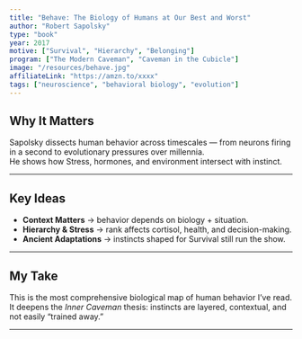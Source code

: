 ```yaml
---
title: "Behave: The Biology of Humans at Our Best and Worst"
author: "Robert Sapolsky"
type: "book"
year: 2017
motive: ["Survival", "Hierarchy", "Belonging"]
program: ["The Modern Caveman", "Caveman in the Cubicle"]
image: "/resources/behave.jpg"
affiliateLink: "https://amzn.to/xxxx"
tags: ["neuroscience", "behavioral biology", "evolution"]
---
```


## Why It Matters  

Sapolsky dissects human behavior across timescales — from neurons firing in a second to evolutionary pressures over millennia.  
He shows how Stress, hormones, and environment intersect with instinct.  

---

## Key Ideas  

- **Context Matters** → behavior depends on biology + situation.  
- **Hierarchy & Stress** → rank affects cortisol, health, and decision-making.  
- **Ancient Adaptations** → instincts shaped for Survival still run the show.  

---

## My Take  

This is the most comprehensive biological map of human behavior I’ve read.  
It deepens the *Inner Caveman* thesis: instincts are layered, contextual, and not easily “trained away.”  

---
